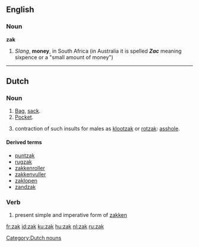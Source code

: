 {{also|Zak}}
==English==

===Noun===
'''zak'''

# ''Slang'', '''money''', in South Africa (in Australia it is spelled ''' ''Zac'' ''' meaning sixpence or a "small amount of money")

----

==Dutch==

===Noun===
{{nl-noun|zakken|zakje}} {{m}}

# [[bag|Bag]], [[sack]].
# [[pocket|Pocket]].
# {{slang|gross|lang=nl}} contraction of such insults for males as [[klootzak]] or [[rotzak]]: [[asshole]].

====Derived terms====
* [[puntzak]]
* [[rugzak]]
* [[zakkenroller]]
* [[zakkenvuller]]
* [[zaklopen]]
* [[zandzak]]

===Verb===
{{infl|nl|verb form}}

# present simple and imperative form of [[zakken]]

[[Category:Dutch nouns]]

[[fr:zak]]
[[id:zak]]
[[ku:zak]]
[[hu:zak]]
[[nl:zak]]
[[ru:zak]]